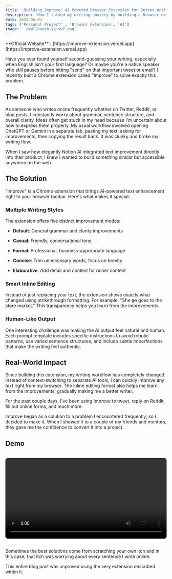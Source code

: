 ```yaml
---
title: 'Building Improve: AI Powered Browser Extension for Better Writing'
description: 'How I solved my writing anxiety by building a Browser extension that brings AI-powered text enhancement directly to your browser toolbar.'
date: 2025-06-04
tags: ['Personal Project' , 'Browser Extension', 'AI']
image: './wallhaven-yqjvw7.png'
---
```



<Callout variant="important">
**Official Website** : [https://improve-extension.vercel.app](https://improve-extension.vercel.app)
</Callout>

Have you ever found yourself second-guessing your writing, especially when English isn't your first language? Or maybe you're a native speaker who still pauses before hitting "send" on that important tweet or email? I recently built a Chrome extension called "Improve" to solve exactly this problem.

## The Problem

As someone who writes online frequently whether on Twitter, Reddit, or blog posts. I constantly worry about grammar, sentence structure, and overall clarity. Ideas often get stuck in my head because I'm uncertain about how to express them properly. My usual workflow involved opening ChatGPT or Gemini in a separate tab, pasting my text, asking for improvements, then copying the result back. It was clunky and broke my writing flow.

When I saw how elegantly Notion AI integrated text improvement directly into their product, I knew I wanted to build something similar but accessible anywhere on the web.

## The Solution

"Improve" is a Chrome extension that brings AI-powered text enhancement right to your browser toolbar. Here's what makes it special:

### Multiple Writing Styles

The extension offers five distinct improvement modes:

- **Default**: General grammar and clarity improvements

- **Casual**: Friendly, conversational tone

- **Formal**: Professional, business-appropriate language

- **Concise**: Trim unnecessary words, focus on brevity

- **Elaborative**: Add detail and context for richer content

### Smart Inline Editing

Instead of just replacing your text, the extension shows exactly what changed using strikethrough formatting. For example: "She ~~go~~ goes to the ~~store~~ market." This transparency helps you learn from the improvements.

### Human-Like Output

One interesting challenge was making the AI output feel natural and human. Each prompt template includes specific instructions to avoid robotic patterns, use varied sentence structures, and include subtle imperfections that make the writing feel authentic.

## Real-World Impact

Since building this extension, my writing workflow has completely changed. Instead of context-switching to separate AI tools, I can quickly improve any text right from my browser. The inline editing format also helps me learn from the improvements, gradually making me a better writer.

For the past couple days, I've been using Improve to tweet, reply on Reddit, fill out online forms, and much more.

<Callout variant="note"> 
Improve began as a solution to a problem I encountered frequently, so I decided to make it. When I showed it to a couple of my friends and mentors, they gave me the confidence to convert it into a project.
</Callout> 

## Demo

<video controls width="100%" style="border-radius: 8px; margin: 1rem 0;">
  <source src="/static/demo-video.mp4" type="video/mp4" />
  Your browser does not support the video tag.
</video>

Sometimes the best solutions come from scratching your own itch and in this case, that itch was worrying about every sentence I write online.

This entire blog post was improved using the very extension described within it.
